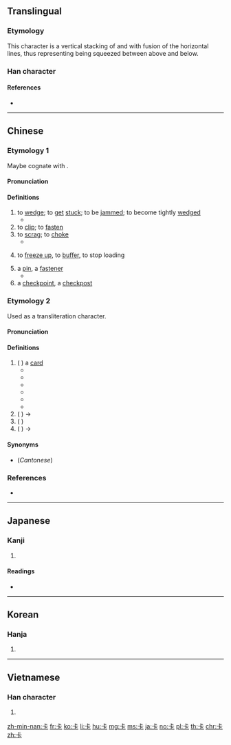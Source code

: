 {{also|𠧗|𠀝}}
==Translingual==

===Etymology===
This character is a vertical stacking of {{zh-l|上|up}} and {{zh-l|下}} with fusion of the horizontal lines, thus representing being squeezed between above and below.

===Han character===
{{Han char|rn=25|rad=卜|as=03|sn=5|four=21231|canj=YMY|ids=⿱上卜}}

====References====
* {{Han ref|kx=0158.010|dkj=02781|dj=0362.010|hdz=10092.040|uh=5361|ud=21345|bh=A564|bd=42340}}

----

==Chinese==
{{zh-forms}}

===Etymology 1===
Maybe cognate with {{zh-l|夾|to clip}}.

====Pronunciation====
{{zh-pron
|m=qiǎ,kǎ
|m_note=qiǎ - literary; kǎ - colloquial
|c=kaa2,kaa1
|mn=kha̍h
|mc=
|oc=
|ma=
|cat=v,n
}}

====Definitions====
{{zh-hanzi}}

# to [[wedge]]; to [[get]] [[stuck]]; to be [[jammed]]; to become tightly [[wedged]]
#* {{zhex|魚刺 卡 在 喉嚨 裡。|A fishbone is '''stuck''' in the throat.}}
# to [[clip]]; to [[fasten]]
# to [[scrag]]; to [[choke]]
#* {{zhex|歹徒 卡 住 他 的 脖子。|The ruffian '''wrung''' his neck.}}
# {{lb|zh|of|_|videos}} to [[freeze up]], to [[buffer]], to stop loading
#: {{zhex|卡 在 奇怪 的 地方|it stopped (loading) at a strange frame}}
# a [[pin]], a [[fastener]]
#* {{zhex|髮卡{qiǎ}|hairpin}}
# a [[checkpoint]], a [[checkpost]]

===Etymology 2===
Used as a transliteration character.

====Pronunciation====
{{zh-pron
|m=kǎ
|c=kaa1,kaat1
|c_note=kaat1 - "card"; kaa1 - others
|mn=khah/khá
|ma=
|cat=n
}}

====Definitions====
{{zh-hanzi}}

# ({{etyl|en|zh}} {{m|en|card}}) a [[card]]
#* {{zhex|卡片|card}}
#* {{zhex|記憶卡|memory card}}
#* {{zhex|賀卡|celebration card}}
#* {{zhex|刷卡|to swipe one's card}}
#* {{zhex|碌卡{kaat1}|to swipe one's card|C}}
#* {{zhex|電話卡|phone card}}
# ({{etyl|en|zh}} {{m|en|car}}) → {{zh-l|卡車|truck, lorry}}
# ({{etyl|fr|zh}} {{m|fr|calorie}}) {{abbreviation of|卡路里|lang=zh}}
# ({{etyl|en|zh}} {{m|en|cassette}}) → {{zh-l|卡帶|cassette}}

====Synonyms====
* {{sense|card}} (''Cantonese'') {{zh-l|咭}}

===References===
* {{thcwd|1400}}

----

==Japanese==

===Kanji===
{{ja-kanji|grade=|rs=卜03}}

# {{defn|lang=ja|sort=卜03}}

====Readings====
* {{ja-readings|on=[[さ]] (sa), [[か]] (ka), [[ぞう]] (zō), [[そう]] (sō)|kun=}}

----

==Korean==

===Hanja===
{{ko-hanja|hangeul=잡|rv=jap|mr=chap}}

# {{defn|lang=ko|sort=卜03}}

----

==Vietnamese==

===Han character===
{{vi-hantu|[[tạp]], [[ca]]|rs=卜03}}

# {{defn|lang=vi|sort=卜03}}

[[zh-min-nan:卡]]
[[fr:卡]]
[[ko:卡]]
[[li:卡]]
[[hu:卡]]
[[mg:卡]]
[[ms:卡]]
[[ja:卡]]
[[no:卡]]
[[pl:卡]]
[[th:卡]]
[[chr:卡]]
[[zh:卡]]
